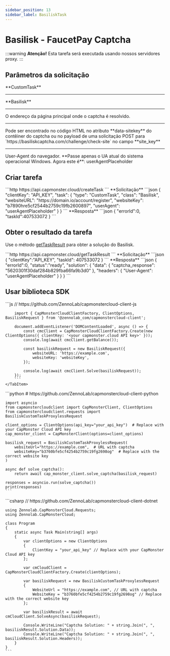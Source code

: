```yaml
---
sidebar_position: 13
sidebar_label: BasiliskTask
---
```





# Basilisk - FaucetPay Captcha

<PriceBlockWrap>
  <PriceBlock title="Basilisk" name="basiliskToken"/>
</PriceBlockWrap>

:::warning **Atenção!**
Esta tarefa será executada usando nossos servidores proxy.
:::

## Parâmetros da solicitação
<TabItem value="proxyless" label="RecaptchaV2EnterpriseTaskProxyless (sem proxy)" default className="bordered-panel">
<ParamItem title="type" required type="string" />
**CustomTask**

---

<ParamItem title="class" required type="string" />
**Basilisk**

---

<ParamItem title="websiteURL" required type="string" />
O endereço da página principal onde o captcha é resolvido.

---

<ParamItem title="websiteKey" required type="string" />
Pode ser encontrado no código HTML no atributo **data-sitekey** do contêiner do captcha ou no payload de uma solicitação POST para `https://basiliskcaptcha.com/challenge/check-site` no campo **site_key**

---

<ParamItem title="userAgent" type="string" />
User-Agent do navegador. **Passe apenas o UA atual do sistema operacional Windows. Agora este é**: userAgentPlaceholder 

</TabItem>

## Criar tarefa


<TabItem value="proxyless" label="RecaptchaV2TaskProxyless (sem proxy)" default className="method-panel">
<MethodItem>
```http
https://api.capmonster.cloud/createTask
```
</MethodItem>
<MethodDescription>
**Solicitação**
```json
{
   "clientKey": "API_KEY",
   "task": {
       "type": "CustomTask",
       "class": "Basilisk",
       "websiteURL": "https://domain.io/account/register",
       "websiteKey": "b7890hre5cf2544b2759c19fb2600897",
       "userAgent": "userAgentPlaceholder"
   }
}
```
**Resposta**
```json
{
  "errorId":0,
  "taskId":407533072
}
```

</MethodDescription>
</TabItem>

## Obter o resultado da tarefa
Use o método [getTaskResult](../api/methods/get-task-result.md) para obter a solução do Basilisk.

<TabItem value="proxyless" label="GeeTestTaskProxyless (sem proxy)" default className="method-panel-full">
<MethodItem>
```http
https://api.capmonster.cloud/getTaskResult
```
</MethodItem>
<MethodDescription>
**Solicitação**
```json
{
  "clientKey":"API_KEY",
  "taskId": 407533072
}
```
**Resposta**
```json
{
   "errorId":0,
   "status":"ready",
   "solution": {
      "data": {
           "captcha_response": "5620301f30daf284b829fba66fa9b3d0"
       },
       "headers": {
           "User-Agent": "userAgentPlaceholder"
       }
   }
}
```
</MethodDescription>
</TabItem>


## Usar biblioteca SDK

<Tabs className="full-width-tabs filled-tabs request-tabs" groupId="captcha-type">
	<TabItem value="js" label="JavaScript" default className="method-panel">
		```js
		// https://github.com/ZennoLab/capmonstercloud-client-js

		import { CapMonsterCloudClientFactory, ClientOptions, BasiliskRequest } from '@zennolab_com/capmonstercloud-client';

		document.addEventListener('DOMContentLoaded', async () => {
			const cmcClient = CapMonsterCloudClientFactory.Create(new ClientOptions({ clientKey: '<your capmonster.cloud API key>' }));
			console.log(await cmcClient.getBalance());

			const basiliskRequest = new BasiliskRequest({
				websiteURL: 'https://example.com',
				websiteKey: 'websiteKey',
			});

			console.log(await cmcClient.Solve(basiliskRequest));
		});
		```
	</TabItem>

  <TabItem value="python" label="Python" default className="method-panel">
    ```python
    # https://github.com/ZennoLab/capmonstercloud-client-python

    import asyncio
    from capmonstercloudclient import CapMonsterClient, ClientOptions
    from capmonstercloudclient.requests import BasiliskCustomTaskProxylessRequest

    client_options = ClientOptions(api_key="your_api_key")  # Replace with your CapMonster Cloud API key
    cap_monster_client = CapMonsterClient(options=client_options)

    basilisk_request = BasiliskCustomTaskProxylessRequest(
        websiteUrl="https://example.com",  # URL with captcha
        websiteKey="b3760bfe5cf4254b2759c19fg2698og"  # Replace with the correct website key
    )

    async def solve_captcha():
        return await cap_monster_client.solve_captcha(basilisk_request)

    responses = asyncio.run(solve_captcha())
    print(responses)
    ```
  </TabItem>

  <TabItem value="csharp" label="C#" className="method-panel">
    ```csharp
    // https://github.com/ZennoLab/capmonstercloud-client-dotnet

    using Zennolab.CapMonsterCloud.Requests;
    using Zennolab.CapMonsterCloud;

    class Program
    {
        static async Task Main(string[] args)
        {
            var clientOptions = new ClientOptions
            {
                ClientKey = "your_api_key" // Replace with your CapMonster Cloud API key
            };

            var cmCloudClient = CapMonsterCloudClientFactory.Create(clientOptions);

            var basiliskRequest = new BasiliskCustomTaskProxylessRequest
            {
                WebsiteUrl = "https://example.com", // URL with captcha
                WebsiteKey = "b3760bfe5cf4254b2759c19fg2698og" // Replace with the correct website key
            };

            var basiliskResult = await cmCloudClient.SolveAsync(basiliskRequest);

            Console.WriteLine("Captcha Solution: " + string.Join(", ", basiliskResult.Solution.Data));
            Console.WriteLine("Captcha Solution: " + string.Join(", ", basiliskResult.Solution.Headers));
        }
    }
    ```
  </TabItem>
</Tabs>